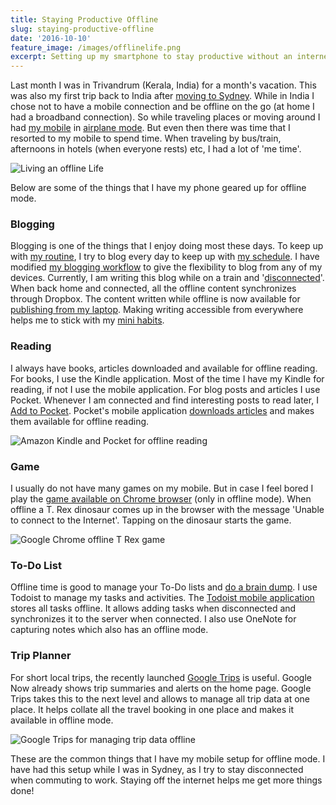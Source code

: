 ```yaml
---
title: Staying Productive Offline
slug: staying-productive-offline
date: '2016-10-10'
feature_image: /images/offlinelife.png
excerpt: Setting up my smartphone to stay productive without an internet connection.
---
```

Last month I was in Trivandrum (Kerala, India) for a month's vacation. This was also my first trip back to India after [moving to Sydney](/blog/finding-a-job-abroad/). While in India I chose not to have a mobile connection and be offline on the go (at home I had a broadband connection). So while traveling places or moving around I had [my mobile](/blog/review-two-months-and-counting-android-and-nexus-5/) in [airplane mode](https://en.wikipedia.org/wiki/Airplane_mode). But even then there was time that I resorted to my mobile to spend time. When traveling by bus/train, afternoons in hotels (when everyone rests) etc, I had a lot of 'me time'.

![Living an offline Life](/images/offlinelife.png)

Below are some of the things that I have my phone geared up for offline mode.

### Blogging

Blogging is one of the things that I enjoy doing most these days. To keep up with [my routine](/blog/morning-routine/), I try to blog every day to keep up with [my schedule](/blog/blogging-schedule/). I have modified [my blogging workflow](/blog/optimizing-octopress-workflow-for-new-posts/) to give the flexibility to blog from any of my devices. Currently, I am writing this blog while on a train and '[disconnected](https://en.wikipedia.org/wiki/Online_and_offline)'. When back home and connected, all the offline content synchronizes through Dropbox. The content written while offline is now available for [publishing from my laptop](/blog/continuos-delivery-of-octopress-blog-using-travisci-and-docker/). Making writing accessible from everywhere helps me to stick with my [mini habits](/blog/morning-routine/).

### Reading

I always have books, articles downloaded and available for offline reading. For books, I use the Kindle application. Most of the time I have my Kindle for reading, if not I use the mobile application. For blog posts and articles I use Pocket. Whenever I am connected and find interesting posts to read later, I [Add to Pocket](https://getpocket.com/add/?ep=1). Pocket's mobile application [downloads articles](https://help.getpocket.com/article/960-using-pocket-offline-on-android) and makes them available for offline reading.

![Amazon Kindle and Pocket for offline reading](/images/offlinelife_reading.png)

### Game

I usually do not have many games on my mobile. But in case I feel bored I play the [game available on Chrome browser](http://mashable.com/2014/09/25/chrome-t-rex-game/) (only in offline mode). When offline a T. Rex dinosaur comes up in the browser with the message 'Unable to connect to the Internet'. Tapping on the dinosaur starts the game.

![Google Chrome offline T Rex game](/images/offlinelife_chrome_game.gif)

### To-Do List

Offline time is good to manage your To-Do lists and [do a brain dump](/blog/morning-routine/). I use Todoist to manage my tasks and activities. The [Todoist mobile application](https://support.todoist.com/hc/en-us/articles/205383721-Apps) stores all tasks offline. It allows adding tasks when disconnected and synchronizes it to the server when connected. I also use OneNote for capturing notes which also has an offline mode.

### Trip Planner

For short local trips, the recently launched [Google Trips](https://get.google.com/trips/) is useful. Google Now already shows trip summaries and alerts on the home page. Google Trips takes this to the next level and allows to manage all trip data at one place. It helps collate all the travel booking in one place and makes it available in offline mode.

![Google Trips for managing trip data offline](/images/offlinelife_trips.png)

These are the common things that I have my mobile setup for offline mode. I have had this setup while I was in Sydney, as I try to stay disconnected when commuting to work. Staying off the internet helps me get more things done!
